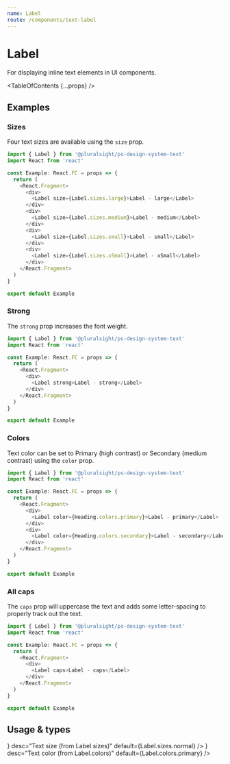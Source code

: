 ```yaml
---
name: Label
route: /components/text-label
---
```



# Label

<Intro>For displaying inline text elements in UI components.</Intro>

<TableOfContents {...props} />

## Examples

### Sizes

Four text sizes are available using the `size` prop.

```typescript
import { Label } from '@pluralsight/ps-design-system-text'
import React from 'react'

const Example: React.FC = props => {
  return (
    <React.Fragment>
      <div>
        <Label size={Label.sizes.large}>Label - large</Label>
      </div>
      <div>
        <Label size={Label.sizes.medium}>Label - medium</Label>
      </div>
      <div>
        <Label size={Label.sizes.small}>Label - small</Label>
      </div>
      <div>
        <Label size={Label.sizes.xSmall}>Label - xSmall</Label>
      </div>
    </React.Fragment>
  )
}

export default Example
```

### Strong

The `strong` prop increases the font weight.

```typescript
import { Label } from '@pluralsight/ps-design-system-text'
import React from 'react'

const Example: React.FC = props => {
  return (
    <React.Fragment>
      <div>
        <Label strong>Label - strong</Label>
      </div>
    </React.Fragment>
  )
}

export default Example
```

### Colors

Text color can be set to Primary (high contrast) or Secondary (medium contrast) using the `color` prop.

```typescript
import { Label } from '@pluralsight/ps-design-system-text'
import React from 'react'

const Example: React.FC = props => {
  return (
    <React.Fragment>
      <div>
        <Label color={Heading.colors.primary}>Label - primary</Label>
      </div>
      <div>
        <Label color={Heading.colors.secondary}>Label - secondary</Label>
      </div>
    </React.Fragment>
  )
}

export default Example
```

### All caps

The `caps` prop will uppercase the text and adds some letter-spacing to properly track out the text.

```typescript
import { Label } from '@pluralsight/ps-design-system-text'
import React from 'react'

const Example: React.FC = props => {
  return (
    <React.Fragment>
      <div>
        <Label caps>Label - caps</Label>
      </div>
    </React.Fragment>
  )
}

export default Example
```

## Usage & types

<Usage
  install="npm install @pluralsight/ps-design-system-text"
  import="import { Label } from '@pluralsight/ps-design-system-text'"
  packageName="text"
  version={props.version}
/>

<TypesTable>
  <TypesProp
    name="size"
    type={<TypesEnum enum={Label.sizes} />}
    desc="Text size (from Label.sizes)"
    default={Label.sizes.normal}
  />
  <TypesProp
    name="color"
    type={<TypesEnum enum={Label.colors} />}
    desc="Text color (from Label.colors)"
    default={Label.colors.primary}
  />
  <TypesProp
    name="strong"
    type="boolean"
    desc="Bold text style"
    default="false"
  />
  <TypesProp
    name="caps"
    type="boolean"
    desc="Uppercase text style"
    default="false"
  />
</TypesTable>

